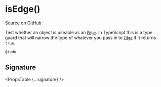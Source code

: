 
# isEdge()

[Source on GitHub](https://github.com/wbkd/react-flow/blob/f919cb152dd5a92ec3b4d7e4568ffe099bc2af39/packages/react/src/utils/general.ts#L14)

Test whether an object is useable as an [`Edge`](/api-reference/types/edge). In TypeScript
this is a type guard that will narrow the type of whatever you pass in to
[`Edge`](/api-reference/types/edge) if it returns `true`.

```js
@todo
```

## Signature

<PropsTable {...signature} />
